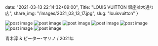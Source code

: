 date: "2021-03-13 22:14:32+09:00",
Title: "LOUIS VUITTON 銀座並木通り店",
share_img: "/images/2021_03_13_17.jpg",
slug: "louisvuitton"
}

<img src="/images/2021_03_13_14.jpg" alt="post image" />
<img src="/images/2021_03_13_15.jpg" alt="post image" />
<img src="/images/2021_03_13_16.jpg" alt="post image" />
<img src="/images/2021_03_13_17.jpg" alt="post image" />
<img src="/images/2021_03_13_18.jpg" alt="post image" />
<img src="/images/2021_03_13_19.jpg" alt="post image" />
<img src="/images/2021_03_13_20.jpg" alt="post image" />

青木淳 & ピーター･マリノ / 2021年